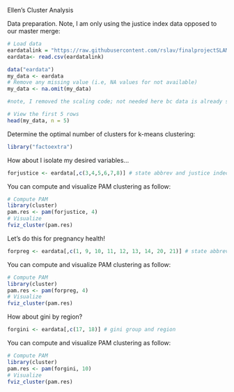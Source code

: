 Ellen's Cluster Analysis

Data preparation. Note, I am only using the justice index data opposed to our master merge:
```r
# Load data
eardatalink = "https://raw.githubusercontent.com/rslav/finalprojectSLAM/master/eardata.csv"
eardata<- read.csv(eardatalink)

data("eardata")
my_data <- eardata
# Remove any missing value (i.e, NA values for not available)
my_data <- na.omit(my_data)

#note, I removed the scaling code; not needed here bc data is already scaled

# View the first 5 rows
head(my_data, n = 5)

```

Determine the optimal number of clusters for k-means clustering:
```r
library("factoextra")
```

How about I isolate my desired variables...
```r
forjustice <- eardata[,c(3,4,5,6,7,8)] # state abbrev and justice indeces
```

You can compute and visualize PAM clustering as follow:
```r
# Compute PAM
library(cluster)
pam.res <- pam(forjustice, 4)
# Visualize
fviz_cluster(pam.res)

```

Let's do this for pregnancy health!
```r
forpreg <- eardata[,c(1, 9, 10, 11, 12, 13, 14, 20, 21)] # state abbrev and pregnancy health indicators
```

You can compute and visualize PAM clustering as follow:
```r
# Compute PAM
library(cluster)
pam.res <- pam(forpreg, 4)
# Visualize
fviz_cluster(pam.res)

```

How about gini by region?
```r
forgini <- eardata[,c(17, 18)] # gini group and region
```

You can compute and visualize PAM clustering as follow:
```r
# Compute PAM
library(cluster)
pam.res <- pam(forgini, 10)
# Visualize
fviz_cluster(pam.res)

```